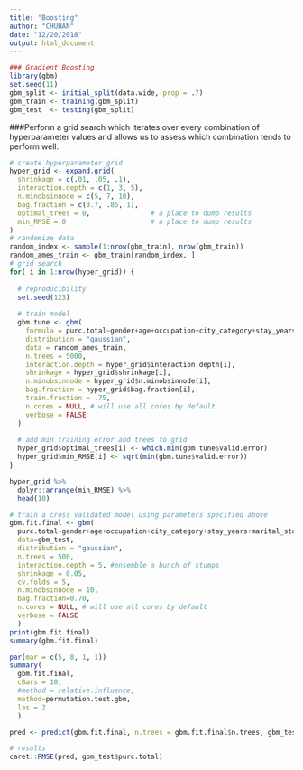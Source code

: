 ```yaml
---
title: "Boosting"
author: "CHUHAN"
date: "12/20/2018"
output: html_document
---
```


```r
### Gradient Boosting
library(gbm)
set.seed(11)
gbm_split <- initial_split(data.wide, prop = .7)
gbm_train <- training(gbm_split)
gbm_test  <- testing(gbm_split)
```

###Perform a grid search which iterates over every combination of hyperparameter values and allows us to assess which combination tends to perform well.
```r
# create hyperparameter grid
hyper_grid <- expand.grid(
  shrinkage = c(.01, .05, .1),
  interaction.depth = c(1, 3, 5),
  n.minobsinnode = c(5, 7, 10),
  bag.fraction = c(0.7, .85, 1), 
  optimal_trees = 0,               # a place to dump results
  min_RMSE = 0                     # a place to dump results
)
# randomize data
random_index <- sample(1:nrow(gbm_train), nrow(gbm_train))
random_ames_train <- gbm_train[random_index, ]
# grid search 
for( i in 1:nrow(hyper_grid)) {
  
  # reproducibility
  set.seed(123)
  
  # train model
  gbm.tune <- gbm(
    formula = purc.total~gender+age+occupation+city_category+stay_years+marital_status,
    distribution = "gaussian",
    data = random_ames_train,
    n.trees = 5000,
    interaction.depth = hyper_grid$interaction.depth[i],
    shrinkage = hyper_grid$shrinkage[i],
    n.minobsinnode = hyper_grid$n.minobsinnode[i],
    bag.fraction = hyper_grid$bag.fraction[i],
    train.fraction = .75,
    n.cores = NULL, # will use all cores by default
    verbose = FALSE
  )
  
  # add min training error and trees to grid
  hyper_grid$optimal_trees[i] <- which.min(gbm.tune$valid.error)
  hyper_grid$min_RMSE[i] <- sqrt(min(gbm.tune$valid.error))
}

hyper_grid %>% 
  dplyr::arrange(min_RMSE) %>%
  head(10)

# train a cross validated model using parameters specified above
gbm.fit.final <- gbm(
  purc.total~gender+age+occupation+city_category+stay_years+marital_status,
  data=gbm_test,
  distribution = "gaussian",
  n.trees = 500,
  interaction.depth = 5, #ensemble a bunch of stumps
  shrinkage = 0.05,
  cv.folds = 5,
  n.minobsinnode = 10,
  bag.fraction=0.70,
  n.cores = NULL, # will use all cores by default
  verbose = FALSE
  )  
print(gbm.fit.final)
summary(gbm.fit.final)

par(mar = c(5, 8, 1, 1))
summary(
  gbm.fit.final, 
  cBars = 10,
  #method = relative.influence, 
  method=permutation.test.gbm,
  las = 2
  )

pred <- predict(gbm.fit.final, n.trees = gbm.fit.final$n.trees, gbm_test)

# results
caret::RMSE(pred, gbm_test$purc.total)
```

